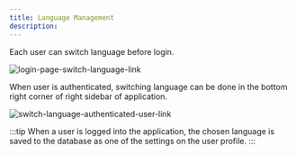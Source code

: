 ```yaml
---
title: Language Management
description: 
---
```


Each user can switch language before login.

<img src={loginPageSwitchLanguage.src} alt="login-page-switch-language-link" />

When user is authenticated, switching language can be done in the bottom right corner of right sidebar of application.

<img src={switchLanguageAuthenticatedUser.src} alt="switch-language-authenticated-user-link" />

<br />

:::tip
When a user is logged into the application, the chosen language is saved to the database as one of the settings on the user profile.
:::

